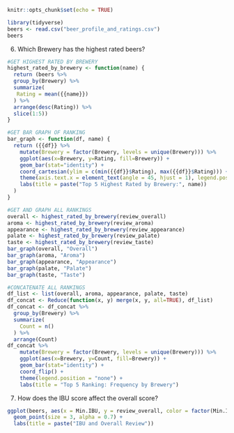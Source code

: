 
```r
knitr::opts_chunk$set(echo = TRUE)
```

```r
library(tidyverse)
beers <- read.csv("beer_profile_and_ratings.csv")
beers
```
6. Which Brewery has the highest rated beers?
```r
#GET HIGHEST RATED BY BREWERY
highest_rated_by_brewery <- function(name) {
  return (beers %>% 
  group_by(Brewery) %>% 
  summarize(
   Rating = mean({{name}})
  ) %>%
  arrange(desc(Rating)) %>%
  slice(1:5))
}

#GET BAR GRAPH OF RANKING
bar_graph <- function(df, name) {
  return ({{df}} %>%
    mutate(Brewery = factor(Brewery, levels = unique(Brewery))) %>%
    ggplot(aes(x=Brewery, y=Rating, fill=Brewery)) +
    geom_bar(stat="identity") +
    coord_cartesian(ylim = c(min({{df}}$Rating), max({{df}}$Rating))) +
    theme(axis.text.x = element_text(angle = 45, hjust = 1), legend.position = "none") +
    labs(title = paste("Top 5 Highest Rated by Brewery:", name))
  )
}

#GET AND GRAPH ALL RANKINGS
overall <- highest_rated_by_brewery(review_overall)
aroma <- highest_rated_by_brewery(review_aroma)
appearance <- highest_rated_by_brewery(review_appearance)
palate <- highest_rated_by_brewery(review_palate)
taste <- highest_rated_by_brewery(review_taste)
bar_graph(overall, "Overall")
bar_graph(aroma, "Aroma")
bar_graph(appearance, "Appearance")
bar_graph(palate, "Palate")
bar_graph(taste, "Taste")

#CONCATENATE ALL RANKINGS
df_list <- list(overall, aroma, appearance, palate, taste)
df_concat <- Reduce(function(x, y) merge(x, y, all=TRUE), df_list) 
df_concat <- df_concat %>% 
  group_by(Brewery) %>%
  summarize(
    Count = n()
  ) %>%
  arrange(Count)
df_concat %>% 
    mutate(Brewery = factor(Brewery, levels = unique(Brewery))) %>%
    ggplot(aes(x=Brewery, y=Count, fill=Brewery)) +
    geom_bar(stat="identity") +
    coord_flip() +
    theme(legend.position = "none") +
    labs(title = "Top 5 Ranking: Frequency by Brewery")

```



7. How does the IBU score affect the overall score?
```r
ggplot(beers, aes(x = Min.IBU, y = review_overall, color = factor(Min.IBU))) +
  geom_point(size = 3, alpha = 0.7) +
  labs(title = paste("IBU and Overall Review"))
```


